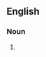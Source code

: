 ==English==

===Noun===
{{en-noun|electro-encephalographies}}

# {{alternative spelling of|electroencephalography}}